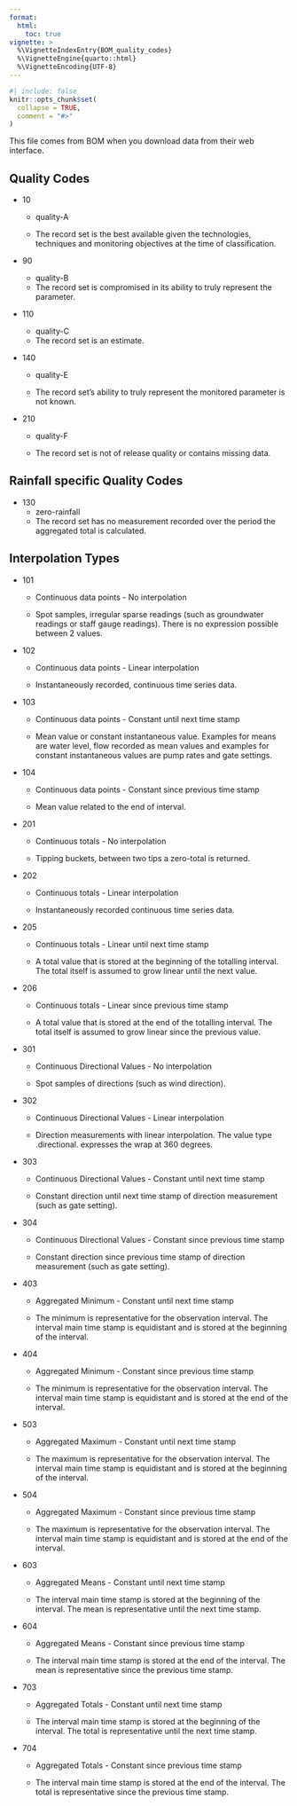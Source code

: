 ```yaml
---
format: 
  html:
    toc: true
vignette: >
  %\VignetteIndexEntry{BOM_quality_codes}
  %\VignetteEngine{quarto::html}
  %\VignetteEncoding{UTF-8}
---
```


```r
#| include: false
knitr::opts_chunk$set(
  collapse = TRUE,
  comment = "#>"
)
```

This file comes from BOM when you download data from their web interface.

## Quality Codes

-   10

    -   quality-A

    -   The record set is the best available given the technologies, techniques and monitoring objectives at the time of classification.

-   90

    -   quality-B
    -   The record set is compromised in its ability to truly represent the parameter.

-   110

    -   quality-C
    -   The record set is an estimate.

-   140

    -   quality-E

    -   The record set's ability to truly represent the monitored parameter is not known.

-   210

    -   quality-F

    -   The record set is not of release quality or contains missing data.

## Rainfall specific Quality Codes

-   130
    -   zero-rainfall
    -   The record set has no measurement recorded over the period the aggregated total is calculated.

## Interpolation Types

-   101

    -   Continuous data points - No interpolation

    -   Spot samples, irregular sparse readings (such as groundwater readings or staff gauge readings). There is no expression possible between 2 values.

-   102

    -   Continuous data points - Linear interpolation

    -   Instantaneously recorded, continuous time series data.

-   103

    -   Continuous data points - Constant until next time stamp

    -   Mean value or constant instantaneous value. Examples for means are water level, flow recorded as mean values and examples for constant instantaneous values are pump rates and gate settings.

-   104

    -   Continuous data points - Constant since previous time stamp

    -   Mean value related to the end of interval.

-   201

    -   Continuous totals - No interpolation

    -   Tipping buckets, between two tips a zero-total is returned.

-   202

    -   Continuous totals - Linear interpolation

    -   Instantaneously recorded continuous time series data.

-   205

    -   Continuous totals - Linear until next time stamp

    -   A total value that is stored at the beginning of the totalling interval. The total itself is assumed to grow linear until the next value.

-   206

    -   Continuous totals - Linear since previous time stamp

    -   A total value that is stored at the end of the totalling interval. The total itself is assumed to grow linear since the previous value.

-   301

    -   Continuous Directional Values - No interpolation

    -   Spot samples of directions (such as wind direction).

-   302

    -   Continuous Directional Values - Linear interpolation

    -   Direction measurements with linear interpolation. The value type .directional. expresses the wrap at 360 degrees.

-   303

    -   Continuous Directional Values - Constant until next time stamp

    -   Constant direction until next time stamp of direction measurement (such as gate setting).

-   304

    -   Continuous Directional Values - Constant since previous time stamp

    -   Constant direction since previous time stamp of direction measurement (such as gate setting).

-   403

    -   Aggregated Minimum - Constant until next time stamp

    -   The minimum is representative for the observation interval. The interval main time stamp is equidistant and is stored at the beginning of the interval.

-   404

    -   Aggregated Minimum - Constant since previous time stamp

    -   The minimum is representative for the observation interval. The interval main time stamp is equidistant and is stored at the end of the interval.

-   503

    -   Aggregated Maximum - Constant until next time stamp

    -   The maximum is representative for the observation interval. The interval main time stamp is equidistant and is stored at the beginning of the interval.

-   504

    -   Aggregated Maximum - Constant since previous time stamp

    -   The maximum is representative for the observation interval. The interval main time stamp is equidistant and is stored at the end of the interval.

-   603

    -   Aggregated Means - Constant until next time stamp

    -   The interval main time stamp is stored at the beginning of the interval. The mean is representative until the next time stamp.

-   604

    -   Aggregated Means - Constant since previous time stamp

    -   The interval main time stamp is stored at the end of the interval. The mean is representative since the previous time stamp.

-   703

    -   Aggregated Totals - Constant until next time stamp

    -   The interval main time stamp is stored at the beginning of the interval. The total is representative until the next time stamp.

-   704

    -   Aggregated Totals - Constant since previous time stamp

    -   The interval main time stamp is stored at the end of the interval. The total is representative since the previous time stamp.
